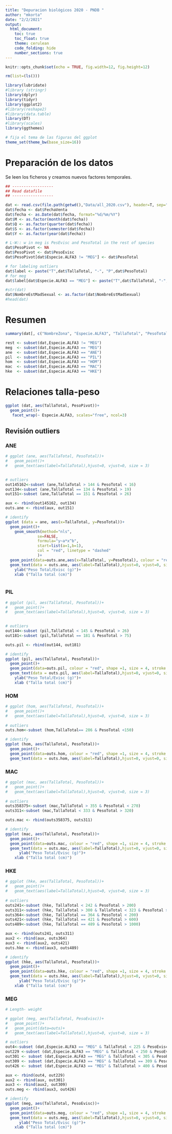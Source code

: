 ```yaml
---
title: "Depuracion biológicos 2020 - PNDB "
author: "mkorta"
date: "2/2/2021"
output:
  html_document:
    toc: true
    toc_float: true
    theme: cerulean
    code_folding: hide
    number_sections: true
---
```


```r
knitr::opts_chunk$set(echo = TRUE, fig.width=12, fig.height=12)
```


```r

rm(list=(ls()))

library(lubridate)
#library (stringr)
library(dplyr)
library(tidyr)
library(ggplot2)
#library(reshape2)
#library(data.table)
library(DT)
#library(scales)
library(ggthemes)

# fija el tema de las figuras del ggplot
theme_set(theme_bw(base_size=16))
```

# Preparación de los datos

Se leen los ficheros y creamos nuevos factores temporales.

```r

## ------------------
## Read datafile  
## ------------------

dat <- read.csv(file.path(getwd(),"Data/all_2020.csv"), header=T, sep=";", dec=",")
dat$fecha <- dat$FechaVenta
dat$fecha <- as.Date(dat$fecha, format="%d/%m/%Y")
dat$M <- as.factor(month(dat$fecha)) 
dat$Q <- as.factor(quarter(dat$fecha))
dat$S <- as.factor(semester(dat$fecha)) 
dat$Y <- as.factor(year(dat$fecha)) 

# L-W:: w in meg is PesEvisc and PesoTotal in the rest of species
dat$PesoPivot <- NA
dat$PesoPivot <- dat$PesoEvisc
dat$PesoPivot[dat$Especie.ALFA3 != "MEG"] <- dat$PesoTotal

# for labeling outliers
dat$label <- paste("T",dat$TallaTotal, "-", "P",dat$PesoTotal)
# for meg
dat$label[dat$Especie.ALFA3 == "MEG"] <- paste("T",dat$TallaTotal, "-", "PE",dat$PesoEvisc)

#str(dat)
dat$NombreEstMadSexual <- as.factor(dat$NombreEstMadSexual)
#head(dat)
```

# Resumen

```r

summary(dat[, c("NombreZona", "Especie.ALFA3", "TallaTotal", "PesoTotal", "PesoEvisc", "NombreSexo", "NombreEstMadSexual", "PesoGonadas", "EdadFinal", "Criterio.edad", "Escala.madurez")])
```


```r

rest <- subset(dat,Especie.ALFA3 != "MEG")
meg  <- subset(dat,Especie.ALFA3 == "MEG")
ane  <- subset(dat,Especie.ALFA3 == "ANE")
pil  <- subset(dat,Especie.ALFA3 == "PIL")
hom  <- subset(dat,Especie.ALFA3 == "HOM")
mac  <- subset(dat,Especie.ALFA3 == "MAC")
hke  <- subset(dat,Especie.ALFA3 == "HKE")
```

# Relaciones talla-peso

```r

ggplot (dat, aes(TallaTotal, PesoPivot))+
  geom_point()+
   facet_wrap(~ Especie.ALFA3, scales="free", ncol=3) 
```

## Revisión outliers

### ANE

```r

# ggplot (ane, aes(TallaTotal, PesoTotal))+
#   geom_point()+
#   geom_text(aes(label=TallaTotal),hjust=0, vjust=0, size = 3)
  

# outliers
out145162<-subset (ane,TallaTotal > 144 & PesoTotal < 16)
out134<-subset (ane,TallaTotal == 134 & PesoTotal > 19)
out151<-subset (ane,TallaTotal == 151 & PesoTotal > 26)

aux <- rbind(out145162, out134)
outs.ane <- rbind(aux, out151)

# identify
ggplot (data = ane, aes(x=TallaTotal, y=PesoTotal))+
  geom_point()+
    geom_smooth(method="nls",
              se=FALSE,
              formula="y~a*x^b",
              start=list(a=1,b=1),
              col = "red", linetype = "dashed"
              )+
  geom_point(data=outs.ane,aes(x=TallaTotal, y=PesoTotal), colour = "red", shape = 21, size = 4, stroke = 2) +
  geom_text(data = outs.ane, aes(label=TallaTotal),hjust=0, vjust=0, size = 3) +
    ylab("Peso Total/Evisc (g)")+
    xlab ("Talla total (cm)")



```

### PIL

```r

# ggplot (pil, aes(TallaTotal, PesoTotal))+
#   geom_point()+
#   geom_text(aes(label=TallaTotal),hjust=0, vjust=0, size = 3)
  

# outliers
out144<-subset (pil,TallaTotal < 145 & PesoTotal > 26)
out181<-subset (pil,TallaTotal == 181 & PesoTotal > 75)

outs.pil <- rbind(out144, out181)

# identify
ggplot (pil, aes(TallaTotal, PesoTotal))+
  geom_point()+
  geom_point(data=outs.pil, colour = "red", shape =1, size = 4, stroke = 2) +
  geom_text(data = outs.pil, aes(label=TallaTotal),hjust=0, vjust=0, size = 3)+
    ylab("Peso Total/Evisc (g)")+
    xlab ("Talla total (cm)")

```

### HOM

```r

# ggplot (hom, aes(TallaTotal, PesoTotal))+
#   geom_point()+
#   geom_text(aes(label=TallaTotal),hjust=0, vjust=0, size = 3)
  
# outliers
outs.hom<-subset (hom,TallaTotal== 286 & PesoTotal <150)

# identify
ggplot (hom, aes(TallaTotal, PesoTotal))+
  geom_point()+
  geom_point(data=outs.hom, colour = "red", shape =1, size = 4, stroke = 2) +
  geom_text(data = outs.hom, aes(label=TallaTotal),hjust=0, vjust=0, size = 3)
```

### MAC

```r

# ggplot (mac, aes(TallaTotal, PesoTotal))+
#   geom_point()+
#   geom_text(aes(label=TallaTotal),hjust=0, vjust=0, size = 3)
  
# outliers
outs358375<-subset (mac,TallaTotal > 355 & PesoTotal < 270)
outs311<-subset (mac,TallaTotal < 333 & PesoTotal > 320)

outs.mac <- rbind(outs358375, outs311)

# identify
ggplot (mac, aes(TallaTotal, PesoTotal))+
  geom_point()+
  geom_point(data=outs.mac, colour = "red", shape =1, size = 4, stroke = 2) +
  geom_text(data = outs.mac, aes(label=TallaTotal),hjust=0, vjust=0, size = 3)+
      ylab("Peso Total/Evisc (g)")+
    xlab ("Talla total (cm)")
```


### HKE

```r

# ggplot (hke, aes(TallaTotal, PesoTotal))+
#   geom_point()+
#   geom_text(aes(label=TallaTotal),hjust=0, vjust=0, size = 3)
  
# outliers
outs241<-subset (hke, TallaTotal < 242 & PesoTotal > 200)
outs311<-subset (hke, TallaTotal > 300 & TallaTotal < 323 & PesoTotal > 300)
outs364<-subset (hke, TallaTotal == 364 & PesoTotal < 200)
outs421<-subset (hke, TallaTotal == 421 & PesoTotal > 600)
outs489<-subset (hke, TallaTotal == 489 & PesoTotal > 1000)

aux <- rbind(outs241, outs311)
aux2 <- rbind(aux, outs364)
aux3 <- rbind(aux2, outs421)
outs.hke <- rbind(aux3, outs489)

# identify
ggplot (hke, aes(TallaTotal, PesoTotal))+
  geom_point()+
  geom_point(data=outs.hke, colour = "red", shape =1, size = 4, stroke = 2) +
  geom_text(data = outs.hke, aes(label=TallaTotal),hjust=0, vjust=0, size = 3)+
      ylab("Peso Total/Evisc (g)")+
    xlab ("Talla total (cm)")
```

### MEG
```r

# Length- weight

# ggplot (meg, aes(TallaTotal, PesoEvisc))+
#   geom_point()+
#   geom_point(data=outs)+
#   geom_text(aes(label=TallaTotal),hjust=0, vjust=0, size = 3)

# outliers
out4<-subset (dat,Especie.ALFA3 == "MEG" & TallaTotal < 225 & PesoEvisc >100)
out229 <-subset (dat,Especie.ALFA3 == "MEG" & TallaTotal < 250 & PesoEvisc < 50)
out301 <- subset (dat,Especie.ALFA3 == "MEG" & TallaTotal < 305 & PesoEvisc > 300)
out309 <- subset (dat,Especie.ALFA3 == "MEG" & TallaTotal == 309 & PesoEvisc < 150)
out426 <- subset (dat,Especie.ALFA3 == "MEG" & TallaTotal > 400 & PesoEvisc < 100)

aux <- rbind(out4, out229)
aux2 <- rbind(aux, out301)
aux3 <- rbind(aux2, out309)
outs.meg <- rbind(aux3, out426)

# identify
ggplot (meg, aes(TallaTotal, PesoEvisc))+
  geom_point()+
  geom_point(data=outs.meg, colour = "red", shape =1, size = 4, stroke = 2) +
  geom_text(data = outs.meg, aes(label=TallaTotal),hjust=0, vjust=0, size = 3)+
      ylab("Peso Total/Evisc (g)")+
    xlab ("Talla total (cm)")
```

